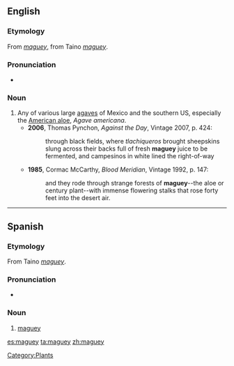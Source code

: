 ==English==

===Etymology===
From {{etyl|es}} ''[[#Spanish|maguey]]'', from Taino ''[[#Taino|maguey]]''.

===Pronunciation===
* {{IPA|/məˈɡeɪ/}}

===Noun===
{{en-noun}}

# Any of various large [[agave]]s of Mexico and the southern US, especially the [[American aloe]], ''Agave americana''.
#* '''2006''', Thomas Pynchon, ''Against the Day'', Vintage 2007, p. 424:
#*: through black fields, where ''tlachiqueros'' brought sheepskins slung across their backs full of fresh '''maguey''' juice to be fermented, and campesinos in white lined the right-of-way
#* '''1985''', Cormac McCarthy, ''Blood Meridian'', Vintage 1992, p. 147:
#*: and they rode through strange forests of '''maguey'''--the aloe or century plant--with immense flowering stalks that rose forty feet into the desert air.
{{seeCites}}

[[Category:Plants]]

----

==Spanish==

===Etymology===
From Taino ''[[#Taino|maguey]]''.

===Pronunciation===
* {{IPA|/maˈɡej/|lang=es}}

===Noun===
{{es-noun-m|plural=magueyes}}

# [[#English|maguey]]

[[es:maguey]]
[[ta:maguey]]
[[zh:maguey]]